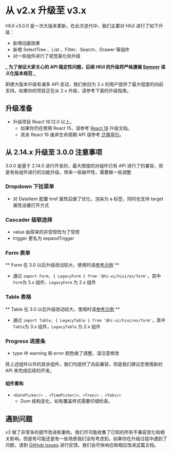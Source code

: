 # 从 v2.x 升级至 v3.x

HIUI v3.0.0 是一次大版本更新，在此次迭代中，我们主要对 HIUI 进行了如下升级：

- 新增动画效果
- 新增 SelectTree 、List 、Filter、Search、Drawer 等组件
- 对一些组件进行了视觉美化和升级

**_ 为了保证大家关心的 API 稳定性问题，后续 HIUI 的升级将严格遵循 [Semver](https://semver.org/lang/zh-CN/) 语义化版本规范 _**

即便大版本升级有诸多 API 变动，我们依旧为 2.x 的用户提供了最大程度的向前支持。如果你的项目正在从 2.x 升级，请参考下面的升级指南。

## 升级准备

- 升级项目 React 16.12.0 以上。
  - 如果你仍在使用 React 15，请参考 [React 16](https://reactjs.org/blog/2017/09/26/react-v16.0.html#breaking-changes) 升级文档。
  - 其余 React 16 废弃生命周期 API 请参考 [迁移导引](https://reactjs.org/blog/2018/03/27/update-on-async-rendering.html#gradual-migration-path)。

## 从 2.14.x 升级至 3.0.0 注意事项

3.0.0 是基于 2.14.0 进行开发的，最大限度的对组件已有 API 进行了的兼容，但是有些组件进行的功能升级，带来一些破坏性，需要做一些调整

### Dropdown 下拉菜单

- 对 DataItem 配置 href 属性后做了优化，渲染为 a 标签，同时也支持 target 属性设置打开方式

### Cascader 级联选择

- value 由原来的非受控改为了受控
- trigger 更名为 expandTrigger

### Form 表单

** Form 在 3.0 以后升级改动较大，使用时请[参考示例](https://infra.mioffice.cn/hiui/next/zh-CN/docs/form) **

- 通过 `import Form, { LegacyForm } from '@hi-ui/hiui/es/form'`，其中`Form`为 3.x 组件，`LegacyForm` 为 2.x 组件

### Table 表格

** Table 在 3.0 以后升级改动较大，使用时请[参考示例](https://infra.mioffice.cn/hiui/next/zh-CN/docs/table) **

- 通过 `import Table, { LegacyTable } from '@hi-ui/hiui/es/form'`，其中`Table`为 3.x 组件，`LegacyTable` 为 2.x 组件

### Progress 进度条

- type 中 warning 和 error 颜色做了调整，请注意修改

除上述组件以外的其余组件，我们均提供了向前兼容，但是我们建议您使用新的 API 来完成后续的开发。

#### 组件重构

- `<DatePicker/> 、<TimePicker/>、<Tree/> 、<Tabs/>`
  - Dom 结构变化，如有覆盖样式需要仔细检查。

## 遇到问题

v3 做了非常多的细节改进和重构，我们尽可能收集了已知的所有不兼容变化和相关影响，但是有可能还是有一些场景我们没有考虑到。如果你在升级过程中遇到了问题，请到 [GitHub issues](https://github.com/XiaoMi/hiui/issues/new/choose) 进行反馈。我们会尽快响应和相应改进这篇文档。
